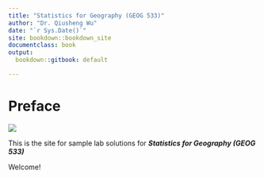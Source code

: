```yaml
---
title: "Statistics for Geography (GEOG 533)"
author: "Dr. Qiusheng Wu"
date: "`r Sys.Date()`"
site: bookdown::bookdown_site
documentclass: book
output:
  bookdown::gitbook: default

---
```


# Preface {-}

<img src="images/logo.png" />

This is the site for sample lab solutions for ***Statistics for Geography (GEOG 533)***

Welcome!

